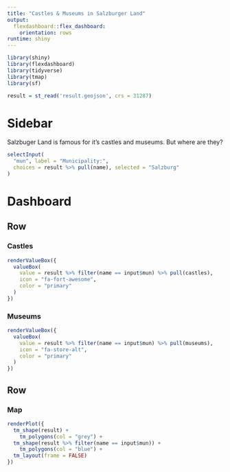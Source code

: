 ```yaml
---
title: "Castles & Museums in Salzburger Land"
output: 
  flexdashboard::flex_dashboard:
    orientation: rows
runtime: shiny
---
```


```r
library(shiny)
library(flexdashboard)
library(tidyverse)
library(tmap)
library(sf)

result = st_read('result.geojson', crs = 31287)
```

Sidebar {.sidebar}
=======================================================================

Salzbuger Land is famous for it's castles and museums. But where are they?

```r
selectInput(
  "mun", label = "Municipality:",
  choices = result %>% pull(name), selected = "Salzburg"
)
```

Dashboard
=======================================================================

Row
-----------------------------------------------------------------------

### Castles {.value-box}

```r
renderValueBox({
  valueBox(
    value = result %>% filter(name == input$mun) %>% pull(castles),
    icon = "fa-fort-awesome",
    color = "primary"
  )
})
```

### Museums {.value-box}

```r
renderValueBox({
  valueBox(
    value = result %>% filter(name == input$mun) %>% pull(museums),
    icon = "fa-store-alt",
    color = "primary"
  )
})
```

Row
-----------------------------------------------------------------------

### Map

```r
renderPlot({
  tm_shape(result) +
    tm_polygons(col = "grey") +
  tm_shape(result %>% filter(name == input$mun)) +
    tm_polygons(col = "blue") +
  tm_layout(frame = FALSE)
})
```
